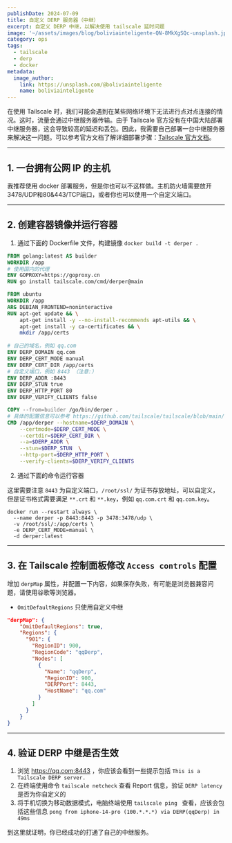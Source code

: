 ```yaml
---
publishDate: 2024-07-09
title: 自定义 DERP 服务器（中继）
excerpt: 自定义 DERP 中继，以解决使用 tailscale 延时问题
image: '~/assets/images/blog/boliviainteligente-QN-8MkXgSQc-unsplash.jpg'
category: ops
tags:
  - tailscale
  - derp
  - docker
metadata:
  image_author:
    link: https://unsplash.com/@boliviainteligente
    name: boliviainteligente
---
```


在使用 Tailscale 时，我们可能会遇到在某些网络环境下无法进行点对点连接的情况。这时，流量会通过中继服务器传输。由于 Tailscale 官方没有在中国大陆部署中继服务器，这会导致较高的延迟和丢包。因此，我需要自己部署一台中继服务器来解决这一问题。可以参考官方文档了解详细部署步骤：[Tailscale 官方文档](https://tailscale.com/kb/1118/custom-derp-servers)。

---


## 1. 一台拥有公网 IP 的主机

我推荐使用 docker 部署服务，但是你也可以不这样做。主机防火墙需要放开 3478/UDP和80&443/TCP端口，或者你也可以使用一个自定义端口。

------

## 2. 创建容器镜像并运行容器

1. 通过下面的 Dockerfile 文件，构建镜像 `docker build -t derper .`

```dockerfile
FROM golang:latest AS builder
WORKDIR /app
# 使用国内的代理
ENV GOPROXY=https://goproxy.cn
RUN go install tailscale.com/cmd/derper@main

FROM ubuntu
WORKDIR /app
ARG DEBIAN_FRONTEND=noninteractive
RUN apt-get update && \
    apt-get install -y --no-install-recommends apt-utils && \
    apt-get install -y ca-certificates && \
    mkdir /app/certs
    
# 自己的域名，例如 qq.com
ENV DERP_DOMAIN qq.com
ENV DERP_CERT_MODE manual
ENV DERP_CERT_DIR /app/certs
# 自定义端口，例如 8443 （注意:）
ENV DERP_ADDR :8443
ENV DERP_STUN true
ENV DERP_HTTP_PORT 80
ENV DERP_VERIFY_CLIENTS false

COPY --from=builder /go/bin/derper .
# 具体的配置信息可以参考 https://github.com/tailscale/tailscale/blob/main/cmd/derper/derper.go
CMD /app/derper --hostname=$DERP_DOMAIN \
    --certmode=$DERP_CERT_MODE \
    --certdir=$DERP_CERT_DIR \
    --a=$DERP_ADDR \
    --stun=$DERP_STUN  \
    --http-port=$DERP_HTTP_PORT \
    --verify-clients=$DERP_VERIFY_CLIENTS
```

2. 通过下面的命令运行容器

这里需要注意 `8443` 为自定义端口，`/root/ssl/` 为证书存放地址，可以自定义，但是证书格式需要满足 `**.crt` 和 `**.key`，例如 `qq.com.crt` 和 `qq.com.key`。

```shell
docker run --restart always \
  --name derper -p 8443:8443 -p 3478:3478/udp \
  -v /root/ssl/:/app/certs \
  -e DERP_CERT_MODE=manual \
  -d derper:latest
```

------

## 3. 在 Tailscale 控制面板修改 `Access controls` 配置

增加 `derpMap` 属性，并配置一下内容，如果保存失败，有可能是浏览器兼容问题，请使用谷歌等浏览器。

* `OmitDefaultRegions` 只使用自定义中继

```json
"derpMap": {
    "OmitDefaultRegions": true,
    "Regions": {
      "901": {
        "RegionID": 900,
        "RegionCode": "qqDerp",
        "Nodes": [
          {
            "Name": "qqDerp",
            "RegionID": 900,
            "DERPPort": 8443,
            "HostName": "qq.com"
          }
        ]
      }
    }
}
```

---

## 4. 验证 DERP 中继是否生效

1. 浏览 https://qq.com:8443 ，你应该会看到一些提示包括 `This is a Tailscale DERP server.`
2. 在终端使用命令 `tailscale netcheck` 查看 Report 信息，验证 `DERP latency` 是否为你自定义的
3. 将手机切换为移动数据模式，电脑终端使用 `tailscale ping ` 查看，应该会包括这些信息 `pong from iphone-14-pro (100.*.*.*) via DERP(qqDerp) in 49ms`

到这里就证明，你已经成功的打通了自己的中继服务。
